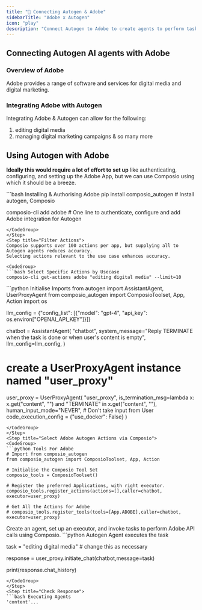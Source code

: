 ```yaml
---
title: "🚀 Connecting Autogen & Adobe"
sidebarTitle: "Adobe x Autogen"
icon: "play"
description: "Connect Autogen to Adobe to create agents to perform tasks using natural language"
---
```


## Connecting Autogen AI agents with Adobe

### Overview of Adobe

Adobe provides a range of software and services for digital media and digital marketing.

### Integrating Adobe with Autogen

Integrating Adobe & Autogen can allow for the following:

1. editing digital media
2. managing digital marketing campaigns
& so many more

## Using Autogen with Adobe

<Steps>
<Step title="Setting Up the Environment">

**Ideally this would require a lot of effort to set up** like authenticating, configuring, and setting up the Adobe App, but we can use Composio using which it should be a breeze.

<CodeGroup>
```bash Installing & Authorising Adobe
pip install composio_autogen # Install autogen, Composio 

composio-cli add adobe # One line to authenticate, configure and add Adobe integration for Autogen
```
</CodeGroup>
</Step>
<Step title="Filter Actions">
Composio supports over 100 actions per app, but supplying all to Autogen agents reduces accuracy.
Selecting actions relevant to the use case enhances accuracy.

<CodeGroup>
```bash Select Specific Actions by Usecase
composio-cli get-actions adobe "editing digital media" --limit=10
```
</CodeGroup>

</Step>
<Step title="Import Base Packages">

<CodeGroup>
```python Initialise Imports
from autogen import AssistantAgent, UserProxyAgent
from composio_autogen import ComposioToolset, App, Action
import os

llm_config = {"config_list": [{"model": "gpt-4", "api_key": os.environ["OPENAI_API_KEY"]}]}

chatbot = AssistantAgent(
    "chatbot",
    system_message="Reply TERMINATE when the task is done or when user's content is empty",
    llm_config=llm_config,
)

# create a UserProxyAgent instance named "user_proxy"
user_proxy = UserProxyAgent(
    "user_proxy",
    is_termination_msg=lambda x: x.get("content", "") and "TERMINATE" in x.get("content", ""),
    human_input_mode="NEVER", # Don't take input from User
    code_execution_config = {"use_docker": False}
)
```
</CodeGroup>
</Step>
<Step title="Select Adobe Autogen Actions via Composio">
<CodeGroup>
```python Tools For Adobe
# Import from composio_autogen
from composio_autogen import ComposioToolset, App, Action

# Initialise the Composio Tool Set
composio_tools = ComposioToolset()

# Register the preferred Applications, with right executor. 
composio_tools.register_actions(actions=[],caller=chatbot, executor=user_proxy)

# Get All the Actions for Adobe
# composio_tools.register_tools(tools=[App.ADOBE],caller=chatbot, executor=user_proxy) 
```
</CodeGroup>
</Step>
<Step title="Execute the Agent">
Create an agent, set up an executor, and invoke tasks to perform Adobe API calls using Composio. 
<CodeGroup>
```python Autogen Agent executes the task

task = "editing digital media" # change this as necessary

response = user_proxy.initiate_chat(chatbot,message=task)

print(response.chat_history)
```
</CodeGroup>
</Step>
<Step title="Check Response">
```bash Executing Agents
'content'...
```
</Step>
</Steps>
